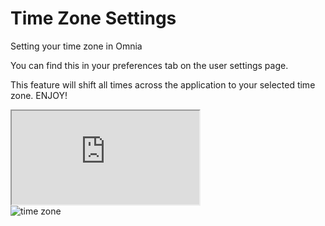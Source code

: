 # Time Zone Settings

Setting your time zone in Omnia

You can find this in your preferences tab on the user settings page.

This feature will shift all times across the application to your selected time zone. ENJOY!

<iframe src="https://cdn.iframe.ly/ViPk5qV" className="w-full h-96 lg:h-[480px]"  allowfullscreen="" scrolling="no" allow="encrypted-media *;"></iframe>

<div className="flex justify-center">
    <img src="/images/time-zone-settings/time-zone.png" alt="time zone" />
</div>